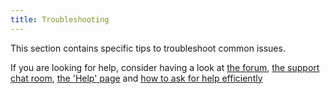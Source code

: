 ```yaml
---
title: Troubleshooting
---
```


This section contains specific tips to troubleshoot common issues.

If you are looking for help, consider having a look at [the forum](https://forum.yunohost.org/), [the support chat room](/community/chat_rooms), [the 'Help' page](/community/help) and [how to ask for help efficiently](/community/asking_for_help_efficiently)
